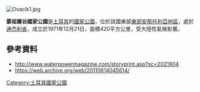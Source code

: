 [[Image:Ovacik1.jpg|right]]
{{coord|39|16|37|N|039|17|33|E|display=title}}

'''蒙祖爾谷國家公園'''是[[土耳其|土耳其]]的[[國家公園|國家公園]]，位於該國東部[[東部安那托利亞地區|東部安那托利亞地區]]，處於[[通杰利省|通杰利省]]，成立於1971年12月21日，面積420平方公里，受大陸性氣候影響。

==參考資料==
* http://www.waterpowermagazine.com/storyprint.asp?sc=2021904
* https://web.archive.org/web/20110614045614/

{{Turkey-geo-stub}}
[[Category:土耳其國家公園|Category:土耳其國家公園]]